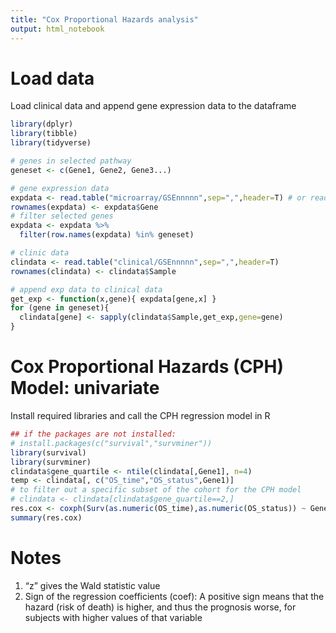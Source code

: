---
title: "Cox Proportional Hazards analysis"
output: html_notebook
---

# Load data
Load clinical data and append gene expression data to the dataframe
```{r}
library(dplyr)
library(tibble)
library(tidyverse)

# genes in selected pathway
geneset <- c(Gene1, Gene2, Gene3...)

# gene expression data
expdata <- read.table("microarray/GSEnnnnn",sep=",",header=T) # or read.delim
rownames(expdata) <- expdata$Gene
# filter selected genes
expdata <- expdata %>%
  filter(row.names(expdata) %in% geneset)

# clinic data
clindata <- read.table("clinical/GSEnnnnn",sep=",",header=T)
rownames(clindata) <- clindata$Sample

# append exp data to clinical data
get_exp <- function(x,gene){ expdata[gene,x] }
for (gene in geneset){
  clindata[gene] <- sapply(clindata$Sample,get_exp,gene=gene)
}
```

# Cox Proportional Hazards (CPH) Model: univariate
Install required libraries and call the CPH regression model in R
```{r}
## if the packages are not installed:
# install.packages(c("survival","survminer"))
library(survival)
library(survminer)
clindata$gene_quartile <- ntile(clindata[,Gene1], n=4)
temp <- clindata[, c("OS_time","OS_status",Gene1)]
# to filter out a specific subset of the cohort for the CPH model
# clindata <- clindata[clindata$gene_quartile==2,] 
res.cox <- coxph(Surv(as.numeric(OS_time),as.numeric(OS_status)) ~ Gene1, data=temp)
summary(res.cox)
```

# Notes
1. “z” gives the Wald statistic value
2. Sign of the regression coefficients (coef): A positive sign means that the hazard (risk of death) is higher, 
   and thus the prognosis worse, for subjects with higher values of that variable
